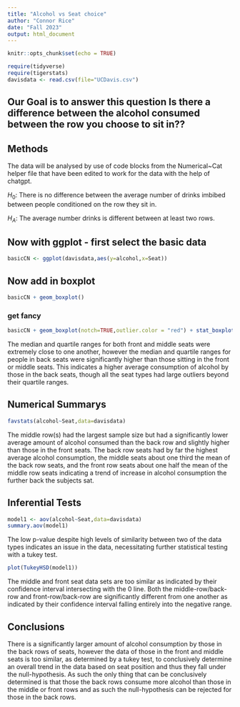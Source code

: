 ```yaml
---
title: "Alcohol vs Seat choice"
author: "Connor Rice"
date: "Fall 2023"
output: html_document
---
```


```r
knitr::opts_chunk$set(echo = TRUE)
```

```r
require(tidyverse)
require(tigerstats)
davisdata <- read.csv(file="UCDavis.csv")
```
## Our Goal is to answer this question Is there a difference between the alcohol consumed between the row you choose to sit in??

## Methods  

The data will be analysed by use of code blocks from the Numerical~Cat helper file that have been edited to work for the data with the help of chatgpt.

$H_0$: There is no difference between the average number of drinks imbibed between people conditioned on the row they sit in.

$H_A$: The average number drinks is different between at least two rows. 

## Now with ggplot - first select the basic data

```r
basicCN <- ggplot(davisdata,aes(y=alcohol,x=Seat))
```
## Now add in boxplot

```r
basicCN + geom_boxplot()
```
  
  
### get fancy  

```r
basicCN + geom_boxplot(notch=TRUE,outlier.color = "red") + stat_boxplot(geom ='errorbar') + labs(title="Fancy notch boxplot \n with 2 lines")
```

The median and quartile ranges for both front and middle seats were extremely close to one another, however the median and quartile ranges for people in back seats were significantly higher than those sitting in the front or middle seats. This indicates a higher average consumption of alcohol by those in the back seats, though all the seat types had large outliers beyond their quartile ranges.

## Numerical Summarys 

```r
favstats(alcohol~Seat,data=davisdata)
```

The middle row(s) had the largest sample size but had a significantly lower average amount of alcohol consumed than the back row and slightly higher than those in the front seats. The back row seats had by far the highest average alcohol consumption, the middle seats about one third the mean of the back row seats, and the front row seats about one half the mean of the middle row seats indicating a trend of increase in alcohol consumption the further back the subjects sat.

## Inferential Tests

```r
model1 <- aov(alcohol~Seat,data=davisdata)
summary.aov(model1)
```

The low p-value despite high levels of similarity between two of the data types indicates an issue in the data, necessitating further statistical testing with a tukey test.

```r
plot(TukeyHSD(model1))
```

The middle and front seat data sets are too similar as indicated by their confidence interval intersecting with the 0 line. Both the middle-row/back-row and front-row/back-row are significantly different from one another as indicated by their confidence interval falling entirely into the negative range.

## Conclusions

There is a significantly larger amount of alcohol consumption by those in the back rows of seats, however the data of those in the front and middle seats is too similar, as determined by a tukey test, to conclusively determine an overall trend in the data based on seat position and thus they fall under the null-hypothesis. As such the only thing that can be conclusively determined is that those the back rows consume more alcohol than those in the middle or front rows and as such the null-hypothesis can be rejected for those in the back rows.
